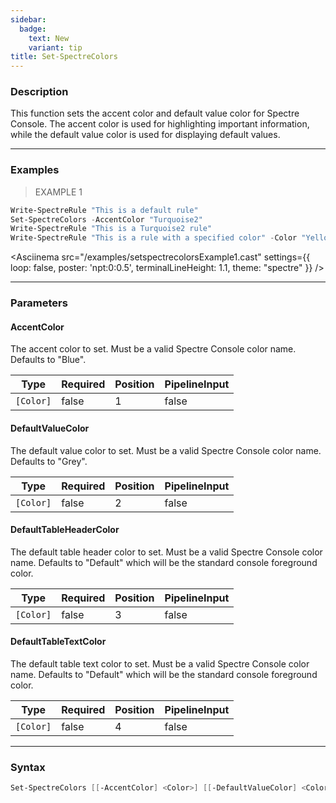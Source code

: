 ```yaml
---
sidebar:
  badge:
    text: New
    variant: tip
title: Set-SpectreColors
---
```





### Description

This function sets the accent color and default value color for Spectre Console. The accent color is used for highlighting important information, while the default value color is used for displaying default values.

---

### Examples
> EXAMPLE 1

```powershell
Write-SpectreRule "This is a default rule"
Set-SpectreColors -AccentColor "Turquoise2"
Write-SpectreRule "This is a Turquoise2 rule"
Write-SpectreRule "This is a rule with a specified color" -Color "Yellow"
```
<Asciinema
    src="/examples/setspectrecolorsExample1.cast"
    settings={{
        loop: false,
        poster: 'npt:0:0.5',
        terminalLineHeight: 1.1,
        theme: "spectre"
    }}
/>

---

### Parameters
#### **AccentColor**
The accent color to set. Must be a valid Spectre Console color name. Defaults to "Blue".

|Type     |Required|Position|PipelineInput|
|---------|--------|--------|-------------|
|`[Color]`|false   |1       |false        |

#### **DefaultValueColor**
The default value color to set. Must be a valid Spectre Console color name. Defaults to "Grey".

|Type     |Required|Position|PipelineInput|
|---------|--------|--------|-------------|
|`[Color]`|false   |2       |false        |

#### **DefaultTableHeaderColor**
The default table header color to set. Must be a valid Spectre Console color name. Defaults to "Default" which will be the standard console foreground color.

|Type     |Required|Position|PipelineInput|
|---------|--------|--------|-------------|
|`[Color]`|false   |3       |false        |

#### **DefaultTableTextColor**
The default table text color to set. Must be a valid Spectre Console color name. Defaults to "Default" which will be the standard console foreground color.

|Type     |Required|Position|PipelineInput|
|---------|--------|--------|-------------|
|`[Color]`|false   |4       |false        |

---

### Syntax
```powershell
Set-SpectreColors [[-AccentColor] <Color>] [[-DefaultValueColor] <Color>] [[-DefaultTableHeaderColor] <Color>] [[-DefaultTableTextColor] <Color>] [<CommonParameters>]
```
